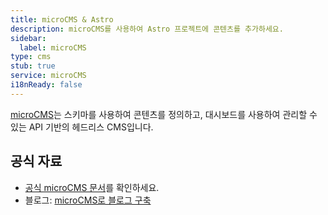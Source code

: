 ```yaml
---
title: microCMS & Astro
description: microCMS를 사용하여 Astro 프로젝트에 콘텐츠를 추가하세요.
sidebar:
  label: microCMS
type: cms
stub: true
service: microCMS
i18nReady: false
---
```


[microCMS](https://microcms.io/en)는 스키마를 사용하여 콘텐츠를 정의하고, 대시보드를 사용하여 관리할 수 있는 API 기반의 헤드리스 CMS입니다.

## 공식 자료

- [공식 microCMS 문서](https://document.microcms.io/tutorial/astro/astro-top)를 확인하세요.
- 블로그: [microCMS로 블로그 구축](https://blog.microcms.io/astro-microcms-introduction/)
